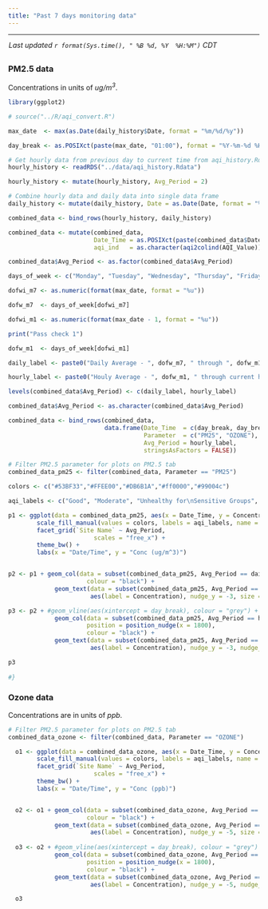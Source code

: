 ```yaml
---
title: "Past 7 days monitoring data"
---
```


<style>
  body {margin-left: 0px;}
  .main-container {max-width: 1350px;}
</style>

<script type="text/JavaScript">
  setTimeout(function() { window.location=window.location;}, 350000);
</script>

<hr> 

<div style = "margin-left: 1px; margin-bottom: 12px; margin-top:-2px;"> 
 _Last updated `r format(Sys.time(), " %B %d, %Y  %H:%M")` CDT_
</div>

<!-- ## {.tabset .tabset-pills} -->

##  {.tabset}

### __PM2.5 data__  
Concentrations in units of  _ug/m^3^_. <br>  
```r
library(ggplot2)

# source("../R/aqi_convert.R")

max_date  <- max(as.Date(daily_history$Date, format = "%m/%d/%y"))

day_break <- as.POSIXct(paste(max_date, "01:00"), format = "%Y-%m-%d %H")

# Get hourly data from previous day to current time from aqi_history.Rdata file
hourly_history <- readRDS("../data/aqi_history.Rdata")

hourly_history <- mutate(hourly_history, Avg_Period = 2)

# Combine hourly data and daily data into single data frame
daily_history <- mutate(daily_history, Date = as.Date(Date, format = "%m/%d/%y"), Time = 0, Avg_Period = 1)

combined_data <- bind_rows(hourly_history, daily_history)

combined_data <- mutate(combined_data, 
                        Date_Time = as.POSIXct(paste(combined_data$Date, combined_data$Time), format = "%Y-%m-%d %H"),
                        aqi_ind   = as.character(aqi2colind(AQI_Value)))

combined_data$Avg_Period <- as.factor(combined_data$Avg_Period)

days_of_week <- c("Monday", "Tuesday", "Wednesday", "Thursday", "Friday", "Saturday", "Sunday")

dofwi_m7 <- as.numeric(format(max_date, format = "%u"))

dofw_m7  <- days_of_week[dofwi_m7]

dofwi_m1 <- as.numeric(format(max_date - 1, format = "%u"))

print("Pass check 1")

dofw_m1  <- days_of_week[dofwi_m1]

daily_label <- paste0("Daily Average - ", dofw_m7, " through ", dofw_m1)

hourly_label <- paste0("Houly Average - ", dofw_m1, " through current hour")

levels(combined_data$Avg_Period) <- c(daily_label, hourly_label)

combined_data$Avg_Period <- as.character(combined_data$Avg_Period)

combined_data <- bind_rows(combined_data, 
                           data.frame(Date_Time  = c(day_break, day_break), 
                                      Parameter  = c("PM25", "OZONE"),
                                      Avg_Period = hourly_label,
                                      stringsAsFactors = FALSE))

# Filter PM2.5 parameter for plots on PM2.5 tab
combined_data_pm25 <- filter(combined_data, Parameter == "PM25")

colors <- c("#53BF33","#FFEE00","#DB6B1A","#ff0000","#99004c")

aqi_labels <- c("Good", "Moderate", "Unhealthy for\nSensitive Groups", "Unhealthy", "Very Unhealthy")

p1 <- ggplot(data = combined_data_pm25, aes(x = Date_Time, y = Concentration, fill = aqi_ind)) +
        scale_fill_manual(values = colors, labels = aqi_labels, name = "AQI") +
        facet_grid(`Site Name` ~ Avg_Period,
                        scales = "free_x") +
        theme_bw() +
        labs(x = "Date/Time", y = "Conc (ug/m^3)")


p2 <- p1 + geom_col(data = subset(combined_data_pm25, Avg_Period == daily_label),
                      colour = "black") +
             geom_text(data = subset(combined_data_pm25, Avg_Period == daily_label),
                       aes(label = Concentration), nudge_y = -3, size = 3)

p3 <- p2 + #geom_vline(aes(xintercept = day_break), colour = "grey") +
             geom_col(data = subset(combined_data_pm25, Avg_Period == hourly_label),
                      position = position_nudge(x = 1800),
                      colour = "black") +
             geom_text(data = subset(combined_data_pm25, Avg_Period == hourly_label),
                       aes(label = Concentration), nudge_y = -3, nudge_x = 1800, size = 2)

p3
  
#}

```

### __Ozone data__  
Concentrations are in units of _ppb_. <br> 
```r

# Filter PM2.5 parameter for plots on PM2.5 tab
combined_data_ozone <- filter(combined_data, Parameter == "OZONE")

  o1 <- ggplot(data = combined_data_ozone, aes(x = Date_Time, y = Concentration, fill = aqi_ind)) +
        scale_fill_manual(values = colors, labels = aqi_labels, name = "AQI") +
        facet_grid(`Site Name` ~ Avg_Period,
                        scales = "free_x") +
        theme_bw() +
        labs(x = "Date/Time", y = "Conc (ppb)")


  o2 <- o1 + geom_col(data = subset(combined_data_ozone, Avg_Period == daily_label),
                      colour = "black") +
             geom_text(data = subset(combined_data_ozone, Avg_Period == daily_label),
                       aes(label = Concentration), nudge_y = -5, size = 3)
        
  o3 <- o2 + #geom_vline(aes(xintercept = day_break), colour = "grey") +
             geom_col(data = subset(combined_data_ozone, Avg_Period == hourly_label),
                      position = position_nudge(x = 1800),
                      colour = "black") +
             geom_text(data = subset(combined_data_ozone, Avg_Period == hourly_label),
                       aes(label = Concentration), nudge_y = -5, nudge_x = 1800, size = 2)

  o3
```